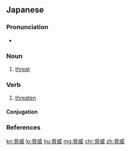 ==Japanese==
{{ja-kanjitab|きょう|い|yomi=on}}

===Pronunciation===
* {{ja-pron|きょうい|acc=1|acc_ref=NHK}}

===Noun===
{{ja-noun|きょうい}}
# [[threat]]
#: {{ja-usex|核拡散は今世紀最大の軍事上の'''脅威'''である。|かく かくさん は こんせいき さいだい の ぐんじ-じょう の '''きょうい''' で ある。|Nuclear proliferation poses the most serious military '''threat''' in this century.}}

===Verb===
{{ja-verb-suru|きょうい}}

# [[threaten]]

====Conjugation====
{{ja-suru|きょうい}}

===References===
<references/>

[[kn:脅威]]
[[lo:脅威]]
[[hu:脅威]]
[[mg:脅威]]
[[chr:脅威]]
[[zh:脅威]]